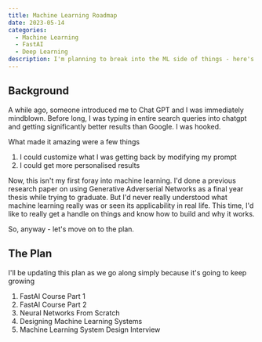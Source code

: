 ```yaml
---
title: Machine Learning Roadmap
date: 2023-05-14
categories:
  - Machine Learning
  - FastAI
  - Deep Learning
description: I'm planning to break into the ML side of things - here's what I have in mind.
---
```


## Background

A while ago, someone introduced me to Chat GPT and I was immediately mindblown. Before long, I was typing in entire search queries into chatgpt and getting significantly better results than Google. I was hooked.

What made it amazing were a few things
1. I could customize what I was getting back by modifying my prompt
2. I could get more personalised results

Now, this isn't my first foray into machine learning. I'd done a previous research paper on using Generative Adverserial Networks as a final year thesis while trying to graduate. But I'd never really understood what machine learning really was or seen its applicability in real life. This time, I'd like to really get a handle on things and know how to build and why it works.

So, anyway - let's move on to the plan.

## The Plan

I'll be updating this plan as we go along simply because it's going to keep growing 

1. FastAI Course Part 1 
2. FastAI Course Part 2 
3. Neural Networks From Scratch 
4. Designing Machine Learning Systems 
5. Machine Learning System Design Interview

